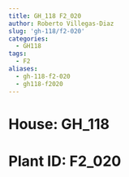 ```yaml
---
title: GH_118 F2_020
author: Roberto Villegas-Diaz
slug: 'gh-118/f2-020'
categories:
  - GH118
tags:
  - F2
aliases:
  - gh-118-f2-020
  - gh118-f2020
---
```


# **House**: GH_118
# **Plant ID**: F2_020
